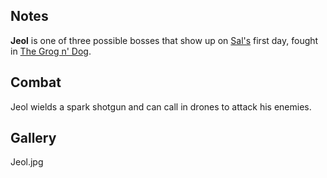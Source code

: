 {{CharacterPage
|quote = Jeol's blank gaze is a little unnerving, but you've cracked harder heads.
|race = Human
|faction = Spark Barons
|title = Drone Master
|boon = Drone Mastery
|boonimage = drone mastery
|boondesc = Allied mechs have 10 additional max Health.
|bane = Drone Supplier
|baneimage = drone supplier
|banedesc = Combat Drone cards cost 1 additional action.
|deathloot = Prototype Drone
}}
==Notes==
'''Jeol''' is one of three possible bosses that show up on [[Sal|Sal's]] first day, fought in [[The Grog n' Dog]].

==Combat==
Jeol wields a spark shotgun and can call in drones to attack his enemies.

==Gallery==
<gallery>
Jeol.jpg
</gallery>